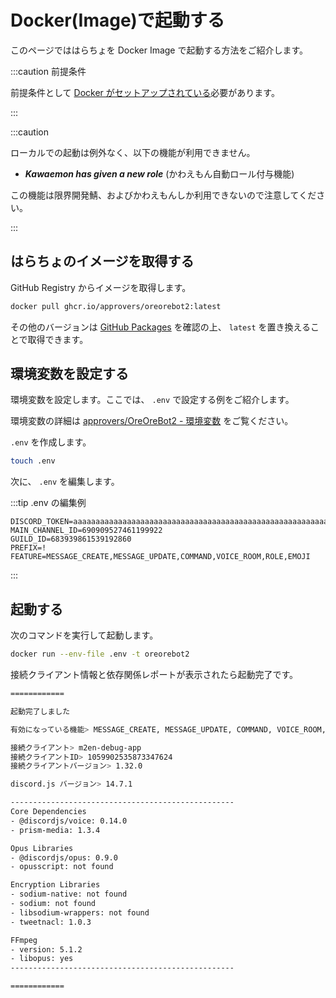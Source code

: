# Docker(Image)で起動する

このページでははらちょを Docker Image で起動する方法をご紹介します。

:::caution 前提条件

前提条件として [Docker がセットアップされている](https://docs.docker.com/get-docker/)必要があります。

:::

:::caution

ローカルでの起動は例外なく、以下の機能が利用できません。

- **_Kawaemon has given a new role_** (かわえもん自動ロール付与機能)

この機能は限界開発鯖、およびかわえもんしか利用できないので注意してください。

:::

## はらちょのイメージを取得する

GitHub Registry からイメージを取得します。

```bash
docker pull ghcr.io/approvers/oreorebot2:latest
```

その他のバージョンは [GitHub Packages](https://github.com/approvers/OreOreBot2/pkgs/container/oreorebot2) を確認の上、 `latest` を置き換えることで取得できます。

## 環境変数を設定する

環境変数を設定します。ここでは、 `.env` で設定する例をご紹介します。

環境変数の詳細は [approvers/OreOreBot2 - 環境変数](https://github.com/approvers/OreOreBot2#%E7%92%B0%E5%A2%83%E5%A4%89%E6%95%B0) をご覧ください。

`.env` を作成します。

```bash
touch .env
```

次に、 `.env` を編集します。

:::tip .env の編集例

```env
DISCORD_TOKEN=aaaaaaaaaaaaaaaaaaaaaaaaaaaaaaaaaaaaaaaaaaaaaaaaaaaaaaaaaaaaaaaa
MAIN_CHANNEL_ID=690909527461199922
GUILD_ID=683939861539192860
PREFIX=!
FEATURE=MESSAGE_CREATE,MESSAGE_UPDATE,COMMAND,VOICE_ROOM,ROLE,EMOJI
```

:::

## 起動する

次のコマンドを実行して起動します。

```bash
docker run --env-file .env -t oreorebot2
```

接続クライアント情報と依存関係レポートが表示されたら起動完了です。

```bash
============

起動完了しました

有効になっている機能> MESSAGE_CREATE, MESSAGE_UPDATE, COMMAND, VOICE_ROOM, ROLE, EMOJI

接続クライアント> m2en-debug-app
接続クライアントID> 1059902535873347624
接続クライアントバージョン> 1.32.0

discord.js バージョン> 14.7.1

--------------------------------------------------
Core Dependencies
- @discordjs/voice: 0.14.0
- prism-media: 1.3.4

Opus Libraries
- @discordjs/opus: 0.9.0
- opusscript: not found

Encryption Libraries
- sodium-native: not found
- sodium: not found
- libsodium-wrappers: not found
- tweetnacl: 1.0.3

FFmpeg
- version: 5.1.2
- libopus: yes
--------------------------------------------------

============
```
